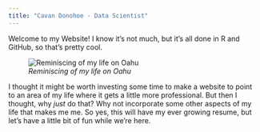 ```yaml
---
title: "Cavan Donohoe - Data Scientist"
---
```


<head>
    <link rel="shortcut icon" type="image/png" href="new_icon.png">
</head>

Welcome to my Website! I know it's not much, but it's all done in R and GitHub, so that's pretty cool.

![*Reminiscing of my life on Oahu*](China Walls Sunset.jpg)

I thought it might be worth investing some time to make a website to point to an area of my life where it gets a little more professional. But then I thought, why *just* do that? Why not incorporate some other aspects of my life that makes me me. So yes, this will have my ever growing resume, but let's have a little bit of fun while we're here.

